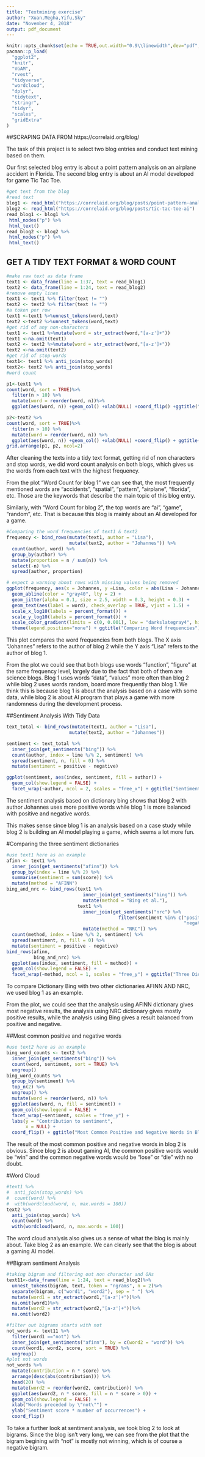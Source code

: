 ```yaml
---
title: "Textmining exercise"
author: "Xuan,Megha,Yifu,Sky"
date: "November 4, 2018"
output: pdf_document
---
```

```r
knitr::opts_chunk$set(echo = TRUE,out.width="0.9\\linewidth",dev="pdf",fig.align  = 'center')
pacman::p_load(
  "ggplot2",
  "knitr",
  "VGAM",
  "rvest",
  "tidyverse",
  "wordcloud",
  "dplyr",
  "tidytext",
  "stringr",
  "tidyr",
  "scales",
  "gridExtra"
)
```
##SCRAPING DATA FROM https://correlaid.org/blog/

The task of this project is to select two blog entries and conduct text mining based on them.

Our first selected blog entry is about a point pattern analysis on an airplane accident in Florida. The second blog entry is about an AI model developed for game Tic Tac Toe.

```r
#get text from the blog
#read text
blog1 <- read_html("https://correlaid.org/blog/posts/point-pattern-analysis")
blog2 <- read_html("https://correlaid.org/blog/posts/tic-tac-toe-ai")
read_blog1 <- blog1 %>%
 html_nodes("p") %>%
 html_text()
read_blog2 <- blog2 %>%
 html_nodes("p") %>%
 html_text()
```

## GET A TIDY TEXT FORMAT & WORD COUNT
```r
#make raw text as data frame
text1 <- data_frame(line = 1:37, text = read_blog1)
text2 <- data_frame(line = 1:24, text = read_blog2)
#remove empty lines
text1 <- text1 %>% filter(text != "")
text2 <- text2 %>% filter(text != "")
#a token per row
text1 <-text1 %>%unnest_tokens(word,text)
text2 <-text2 %>%unnest_tokens(word,text)
#get rid of any non-characters
text1 <- text1 %>%mutate(word = str_extract(word,"[a-z']+"))
text1 <-na.omit(text1)
text2 <- text2 %>%mutate(word = str_extract(word,"[a-z']+"))
text2 <-na.omit(text2)
#get rid of stop-words
text1<- text1 %>% anti_join(stop_words)
text2<- text2 %>% anti_join(stop_words)
#word count

p1<-text1 %>%
count(word, sort = TRUE)%>%
  filter(n > 10) %>%
  mutate(word = reorder(word, n))%>%
  ggplot(aes(word, n)) +geom_col() +xlab(NULL) +coord_flip() +ggtitle("Word Count for blog 1")

p2<-text2 %>%
count(word, sort = TRUE)%>%
  filter(n > 10) %>%
  mutate(word = reorder(word, n)) %>%
  ggplot(aes(word, n)) +geom_col() +xlab(NULL) +coord_flip() + ggtitle("Word Count for blog 2")
grid.arrange(p1, p2, ncol=2)
```

After cleaning the texts into a tidy text format, getting rid of non characters and stop words, we did word count analysis on both blogs, which gives us the words from each text with the highest frequency.

From the plot "Word Count for blog 1" we can see that, the most frequently mentioned words are "accidents", "spatial", "pattern", "airplane", "florida", etc. Those are the keywords that describe the main topic of this blog entry.

Similarly, with "Word Count for blog 2", the top words are "ai", "game", "random", etc. That is because this blog is mainly about an AI developed for a game.


```r
#Comparing the word frequencies of text1 & text2
frequency <- bind_rows(mutate(text1, author = "Lisa"),
                       mutate(text2, author = "Johannes")) %>%
  count(author, word) %>%
  group_by(author) %>%
  mutate(proportion = n / sum(n)) %>% 
  select(-n) %>% 
  spread(author, proportion)

# expect a warning about rows with missing values being removed
ggplot(frequency, aes(x = Johannes, y =Lisa, color = abs(Lisa - Johannes))) +
  geom_abline(color = "gray40", lty = 2) +
  geom_jitter(alpha = 0.1, size = 2.5, width = 0.3, height = 0.3) +
  geom_text(aes(label = word), check_overlap = TRUE, vjust = 1.5) +
  scale_x_log10(labels = percent_format()) +
  scale_y_log10(labels = percent_format()) +
  scale_color_gradient(limits = c(0, 0.001), low = "darkslategray4", high = "gray75") +
  theme(legend.position="none") + ggtitle("Comparing Word frequencies")
```

This plot compares the word frequencies from both blogs. The X axis "Johannes" refers to the author of blog 2 while the Y axis "Lisa" refers to the author of blog 1. 

From the plot we could see that both blogs use words "function", "figure" at the same frequency level, largely due to the fact that both of them are science blogs. Blog 1 uses words "data", "values" more often than blog 2 while blog 2 uses words random, board more frequently than blog 1. We think this is because blog 1 is about the analysis based on a case with some data, while blog 2 is about AI program that plays a game with more randomness during the development process.

##Sentiment Analysis With Tidy Data

```r
text_total <- bind_rows(mutate(text1, author = "Lisa"),
                       mutate(text2, author = "Johannes")) 

sentiment <- text_total %>%
  inner_join(get_sentiments("bing")) %>%
  count(author, index = line %/% 2, sentiment) %>%
  spread(sentiment, n, fill = 0) %>%
  mutate(sentiment = positive - negative)

ggplot(sentiment, aes(index, sentiment, fill = author)) +
  geom_col(show.legend = FALSE) +
  facet_wrap(~author, ncol = 2, scales = "free_x") + ggtitle("Sentiment Analysis with Bing")
```


The sentiment analysis based on dictionary bing shows that blog 2 with author Johannes uses more positive words while blog 1 is more balanced with positive and negative words. 

This makes sense since blog 1 is an analysis based on a case study while blog 2 is building an AI model playing a game, which seems a lot more fun.


#Comparing the three sentiment dictionaries

```r
#use text1 here as an example
afinn <- text1 %>% 
  inner_join(get_sentiments("afinn")) %>% 
  group_by(index = line %/% 2) %>% 
  summarise(sentiment = sum(score)) %>% 
  mutate(method = "AFINN")
bing_and_nrc <- bind_rows(text1 %>% 
                            inner_join(get_sentiments("bing")) %>%
                            mutate(method = "Bing et al."),
                          text1 %>% 
                            inner_join(get_sentiments("nrc") %>% 
                                         filter(sentiment %in% c("positive", 
                                                                 "negative"))) %>%
                            mutate(method = "NRC")) %>%
  count(method, index = line %/% 2, sentiment) %>%
  spread(sentiment, n, fill = 0) %>%
  mutate(sentiment = positive - negative)
bind_rows(afinn, 
          bing_and_nrc) %>%
  ggplot(aes(index, sentiment, fill = method)) +
  geom_col(show.legend = FALSE) +
  facet_wrap(~method, ncol = 1, scales = "free_y") + ggtitle("Three Dictionaries Sentiment Analysis on Blog 1")
```

To compare Dictionary Bing with two other dictionaries AFINN AND NRC, we used blog 1 as an example. 

From the plot, we could see that the analysis using AFINN dictionary gives most negative results, the analysis using NRC dictionary gives mostly positive results, while the analysis using Bing gives a result balanced from positive and negative. 

##Most common positive and negative words
```r
#use text2 here as an example
bing_word_counts <- text2 %>%
  inner_join(get_sentiments("bing")) %>%
  count(word, sentiment, sort = TRUE) %>%
  ungroup()
bing_word_counts %>%
  group_by(sentiment) %>%
  top_n(2) %>%
  ungroup() %>%
  mutate(word = reorder(word, n)) %>%
  ggplot(aes(word, n, fill = sentiment)) +
  geom_col(show.legend = FALSE) +
  facet_wrap(~sentiment, scales = "free_y") +
  labs(y = "Contribution to sentiment",
       x = NULL) +
  coord_flip() + ggtitle("Most Common Positive and Negative Words in Blog 2")
```

The result of the most common positive and negative words in blog 2 is obvious. Since blog 2 is about gaming AI, the common positive words would be "win" and the common negative words would be "lose" or "die" with no doubt.


#Word Cloud
```r
#text1 %>%
#  anti_join(stop_words) %>%
#  count(word) %>%
#  with(wordcloud(word, n, max.words = 100)) 
text2 %>%
  anti_join(stop_words) %>%
  count(word) %>%
  with(wordcloud(word, n, max.words = 100))

```


The word cloud analysis also gives us a sense of what the blog is mainly about. Take blog 2 as an example. We can clearly see that the blog is about a gaming AI model. 

##Bigram sentiment Analysis

```r
#taking bigram and filtering out non character and OAs
text11<-data_frame(line = 1:24, text = read_blog2)%>%
  unnest_tokens(bigram, text, token = "ngrams", n = 2)%>%
  separate(bigram, c("word1", "word2"), sep = " ") %>%
  mutate(word1 = str_extract(word1,"[a-z']+"))%>%
  na.omit(word1)%>%
  mutate(word2 = str_extract(word2,"[a-z']+"))%>%
  na.omit(word2)

#filter out bigrams starts with not
not_words <- text11 %>%
  filter(word1 =="not") %>%
  inner_join(get_sentiments("afinn"), by = c(word2 = "word")) %>%
  count(word1, word2, score, sort = TRUE) %>%
  ungroup()
#plot not words
not_words %>%
  mutate(contribution = n * score) %>%
  arrange(desc(abs(contribution))) %>%
  head(20) %>%
  mutate(word2 = reorder(word2, contribution)) %>%
  ggplot(aes(word2, n * score, fill = n * score > 0)) +
  geom_col(show.legend = FALSE) +
  xlab("Words preceded by \"not\"") +
  ylab("Sentiment score * number of occurrences") +
  coord_flip()

```

To take a further look at sentiment analysis, we took blog 2 to look at bigrams. Since the blog isn't very long, we can see from the plot that the bigram begining with "not" is mostly not winning, which is of course a negative bigram.